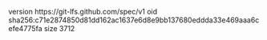 version https://git-lfs.github.com/spec/v1
oid sha256:c71e2874850d81dd162ac1637e6d8e9bb137680eddda33e469aaa6cefe4775fa
size 3712
